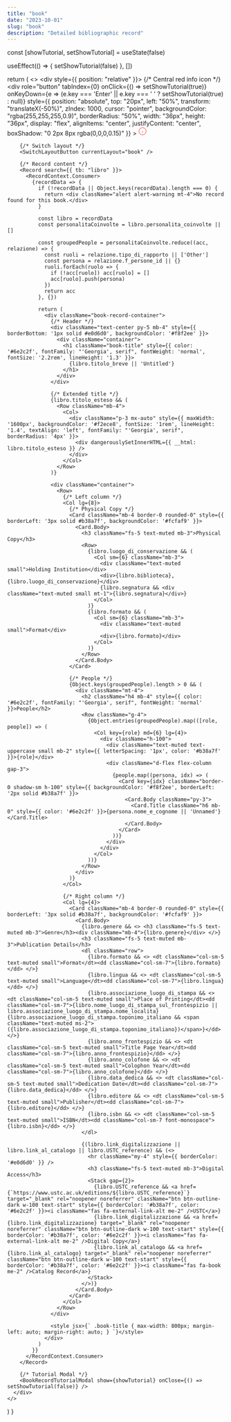 ```yaml
---
title: "book"
date: "2023-10-01"
slug: "book"
description: "Detailed bibliographic record"
---
```



  const [showTutorial, setShowTutorial] = useState(false)

  useEffect(() => {
    setShowTutorial(false)
  }, [])

  return (
    <>
      <div style={{ position: "relative" }}>
        {/* Central red info icon */}
        <div
          role="button"
          tabIndex={0}
          onClick={() => setShowTutorial(true)}
          onKeyDown={e => (e.key === 'Enter' || e.key === ' ' ? setShowTutorial(true) : null)}
          style={{
            position: "absolute",
            top: "20px",
            left: "50%",
            transform: "translateX(-50%)",
            zIndex: 1000,
            cursor: "pointer",
            backgroundColor: "rgba(255,255,255,0.9)",
            borderRadius: "50%",
            width: "36px",
            height: "36px",
            display: "flex",
            alignItems: "center",
            justifyContent: "center",
            boxShadow: "0 2px 8px rgba(0,0,0,0.15)"
          }}
        >
          <svg
            width="20"
            height="20"
            viewBox="0 0 24 24"
            fill="none"
            stroke="red"
            strokeWidth="2"
          >
            <circle cx="12" cy="12" r="10" />
            <line x1="12" y1="16" x2="12" y2="12" />
            <line x1="12" y1="8" x2="12.01" y2="8" />
          </svg>
        </div>

        {/* Switch layout */}
        <SwitchLayoutButton currentLayout="book" />

        {/* Record content */}
        <Record search={{ tb: "libro" }}>
          <RecordContext.Consumer>
            {recordData => {
              if (!recordData || Object.keys(recordData).length === 0) {
                return <div className="alert alert-warning mt-4">No record found for this book.</div>
              }

              const libro = recordData
              const personalitaCoinvolte = libro.personalita_coinvolte || []

              const groupedPeople = personalitaCoinvolte.reduce((acc, relazione) => {
                const ruoli = relazione.tipo_di_rapporto || ['Other']
                const persona = relazione.f_persone_id || {}
                ruoli.forEach(ruolo => {
                  if (!acc[ruolo]) acc[ruolo] = []
                  acc[ruolo].push(persona)
                })
                return acc
              }, {})

              return (
                <div className="book-record-container">
                  {/* Header */}
                  <div className="text-center py-5 mb-4" style={{ borderBottom: '1px solid #e0d6d0', backgroundColor: '#f8f2ee' }}>
                    <div className="container">
                      <h1 className="book-title" style={{ color: '#6e2c2f', fontFamily: "'Georgia', serif", fontWeight: 'normal', fontSize: '2.2rem', lineHeight: '1.3' }}>
                        {libro.titolo_breve || 'Untitled'}
                      </h1>
                    </div>
                  </div>

                  {/* Extended title */}
                  {libro.titolo_esteso && (
                    <Row className="mb-4">
                      <Col>
                        <div className="p-3 mx-auto" style={{ maxWidth: '1600px', backgroundColor: '#f2ece8', fontSize: '1rem', lineHeight: '1.4', textAlign: 'left', fontFamily: "'Georgia', serif", borderRadius: '4px' }}>
                          <div dangerouslySetInnerHTML={{ __html: libro.titolo_esteso }} />
                        </div>
                      </Col>
                    </Row>
                  )}

                  <div className="container">
                    <Row>
                      {/* Left column */}
                      <Col lg={8}>
                        {/* Physical Copy */}
                        <Card className="mb-4 border-0 rounded-0" style={{ borderLeft: '3px solid #b38a7f', backgroundColor: '#fcfaf9' }}>
                          <Card.Body>
                            <h3 className="fs-5 text-muted mb-3">Physical Copy</h3>
                            <Row>
                              {libro.luogo_di_conservazione && (
                                <Col sm={6} className="mb-3">
                                  <div className="text-muted small">Holding Institution</div>
                                  <div>{libro.biblioteca}, {libro.luogo_di_conservazione}</div>
                                  {libro.segnatura && <div className="text-muted small mt-1">{libro.segnatura}</div>}
                                </Col>
                              )}
                              {libro.formato && (
                                <Col sm={6} className="mb-3">
                                  <div className="text-muted small">Format</div>
                                  <div>{libro.formato}</div>
                                </Col>
                              )}
                            </Row>
                          </Card.Body>
                        </Card>

                        {/* People */}
                        {Object.keys(groupedPeople).length > 0 && (
                          <div className="mt-4">
                            <h2 className="h4 mb-4" style={{ color: '#6e2c2f', fontFamily: "'Georgia', serif", fontWeight: 'normal' }}>People</h2>
                            <Row className="g-4">
                              {Object.entries(groupedPeople).map(([role, people]) => (
                                <Col key={role} md={6} lg={4}>
                                  <div className="h-100">
                                    <div className="text-muted text-uppercase small mb-2" style={{ letterSpacing: '1px', color: '#b38a7f' }}>{role}</div>
                                    <div className="d-flex flex-column gap-3">
                                      {people.map((persona, idx) => (
                                        <Card key={idx} className="border-0 shadow-sm h-100" style={{ backgroundColor: '#f8f2ee', borderLeft: '2px solid #b38a7f' }}>
                                          <Card.Body className="py-3">
                                            <Card.Title className="h6 mb-0" style={{ color: '#6e2c2f' }}>{persona.nome_e_cognome || 'Unnamed'}</Card.Title>
                                          </Card.Body>
                                        </Card>
                                      ))}
                                    </div>
                                  </div>
                                </Col>
                              ))}
                            </Row>
                          </div>
                        )}
                      </Col>

                      {/* Right column */}
                      <Col lg={4}>
                        <Card className="mb-4 border-0 rounded-0" style={{ borderLeft: '3px solid #b38a7f', backgroundColor: '#fcfaf9' }}>
                          <Card.Body>
                            {libro.genere && <> <h3 className="fs-5 text-muted mb-3">Genre</h3><div className="mb-4">{libro.genere}</div> </>}
                            <h3 className="fs-5 text-muted mb-3">Publication Details</h3>
                            <dl className="row">
                              {libro.formato && <> <dt className="col-sm-5 text-muted small">Format</dt><dd className="col-sm-7">{libro.formato}</dd> </>}
                              {libro.lingua && <> <dt className="col-sm-5 text-muted small">Language</dt><dd className="col-sm-7">{libro.lingua}</dd> </>}
                              {libro.associazione_luogo_di_stampa && <> <dt className="col-sm-5 text-muted small">Place of Printing</dt><dd className="col-sm-7">{libro.nome_luogo_di_stampa_sul_frontespizio || libro.associazione_luogo_di_stampa.nome_localita}{libro.associazione_luogo_di_stampa.toponimo_italiano && <span className="text-muted ms-2">({libro.associazione_luogo_di_stampa.toponimo_italiano})</span>}</dd> </>}
                              {libro.anno_frontespizio && <> <dt className="col-sm-5 text-muted small">Title Page Year</dt><dd className="col-sm-7">{libro.anno_frontespizio}</dd> </>}
                              {libro.anno_colofone && <> <dt className="col-sm-5 text-muted small">Colophon Year</dt><dd className="col-sm-7">{libro.anno_colofone}</dd> </>}
                              {libro.data_dedica && <> <dt className="col-sm-5 text-muted small">Dedication Date</dt><dd className="col-sm-7">{libro.data_dedica}</dd> </>}
                              {libro.editore && <> <dt className="col-sm-5 text-muted small">Publisher</dt><dd className="col-sm-7">{libro.editore}</dd> </>}
                              {libro.isbn && <> <dt className="col-sm-5 text-muted small">ISBN</dt><dd className="col-sm-7 font-monospace">{libro.isbn}</dd> </>}
                            </dl>

                            {(libro.link_digitalizzazione || libro.link_al_catalogo || libro.USTC_reference) && (<>
                              <hr className="my-4" style={{ borderColor: '#e0d6d0' }} />
                              <h3 className="fs-5 text-muted mb-3">Digital Access</h3>
                              <Stack gap={2}>
                                {libro.USTC_reference && <a href={`https://www.ustc.ac.uk/editions/${libro.USTC_reference}`} target="_blank" rel="noopener noreferrer" className="btn btn-outline-dark w-100 text-start" style={{ borderColor: '#b38a7f', color: '#6e2c2f' }}><i className="fas fa-external-link-alt me-2" />USTC</a>}
                                {libro.link_digitalizzazione && <a href={libro.link_digitalizzazione} target="_blank" rel="noopener noreferrer" className="btn btn-outline-dark w-100 text-start" style={{ borderColor: '#b38a7f', color: '#6e2c2f' }}><i className="fas fa-external-link-alt me-2" />Digital Copy</a>}
                                {libro.link_al_catalogo && <a href={libro.link_al_catalogo} target="_blank" rel="noopener noreferrer" className="btn btn-outline-dark w-100 text-start" style={{ borderColor: '#b38a7f', color: '#6e2c2f' }}><i className="fas fa-book me-2" />Catalog Record</a>}
                              </Stack>
                            </>)}
                          </Card.Body>
                        </Card>
                      </Col>
                    </Row>
                  </div>

                  <style jsx>{` .book-title { max-width: 800px; margin-left: auto; margin-right: auto; } `}</style>
                </div>
              )
            }}
          </RecordContext.Consumer>
        </Record>

        {/* Tutorial Modal */}
        <BookRecordTutorialModal show={showTutorial} onClose={() => setShowTutorial(false)} />
      </div>
    </>
  )
}
